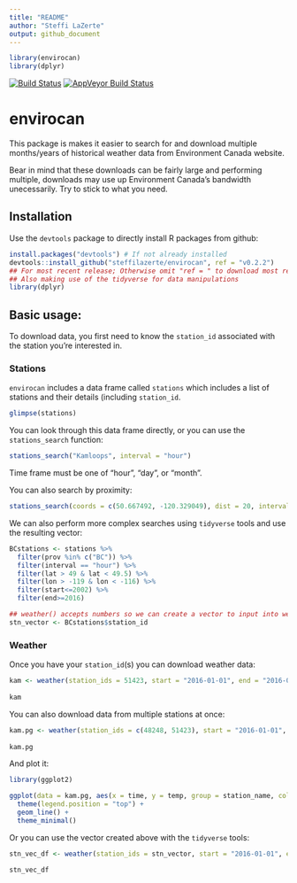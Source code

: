 ```yaml
---
title: "README"
author: "Steffi LaZerte"
output: github_document
---
```


```r
library(envirocan)
library(dplyr)
```
[![Build Status](https://travis-ci.org/steffilazerte/envirocan.svg?branch=master)](https://travis-ci.org/steffilazerte/envirocan) [![AppVeyor Build Status](https://ci.appveyor.com/api/projects/status/github/steffilazerte/envirocan?branch=master&svg=true)](https://ci.appveyor.com/project/steffilazerte/envirocan)

# envirocan

This package is makes it easier to search for and download multiple months/years of historical weather data from Environment Canada website.

Bear in mind that these downloads can be fairly large and performing multiple, downloads may use up Environment Canada's bandwidth unecessarily. Try to stick to what you need.

## Installation

Use the `devtools` package to directly install R packages from github:

```r
install.packages("devtools") # If not already installed
devtools::install_github("steffilazerte/envirocan", ref = "v0.2.2") 
## For most recent release; Otherwise omit "ref = " to download most recent version
## Also making use of the tidyverse for data manipulations
library(dplyr)
```

## Basic usage:

To download data, you first need to know the `station_id` associated with the station you're interested in.

### Stations

`envirocan` includes a data frame called `stations` which includes a list of stations and their details (including `station_id`.

```r
glimpse(stations)
```

You can look through this data frame directly, or you can use the `stations_search` function:

```r
stations_search("Kamloops", interval = "hour")
```

Time frame must be one of "hour", "day", or "month".

You can also search by proximity:

```r
stations_search(coords = c(50.667492, -120.329049), dist = 20, interval = "hour")
```

We can also perform more complex searches using `tidyverse` tools and use the resulting vector:
```r
BCstations <- stations %>%
  filter(prov %in% c("BC")) %>%
  filter(interval == "hour") %>%
  filter(lat > 49 & lat < 49.5) %>%
  filter(lon > -119 & lon < -116) %>%
  filter(start<=2002) %>%
  filter(end>=2016)

## weather() accepts numbers so we can create a vector to input into weather:
stn_vector <- BCstations$station_id 

```

### Weather

Once you have your `station_id`(s) you can download weather data:

```r
kam <- weather(station_ids = 51423, start = "2016-01-01", end = "2016-02-15")
                    
kam

```

You can also download data from multiple stations at once:

```r
kam.pg <- weather(station_ids = c(48248, 51423), start = "2016-01-01", end = "2016-02-15")
                    
kam.pg
```


And plot it:

```r
library(ggplot2)

ggplot(data = kam.pg, aes(x = time, y = temp, group = station_name, colour = station_name)) +
  theme(legend.position = "top") +
  geom_line() +
  theme_minimal()
```

Or you can use the vector created above with the `tidyverse` tools: 

```r
stn_vec_df <- weather(station_ids = stn_vector, start = "2016-01-01", end = "2016-02-15")

stn_vec_df
```



